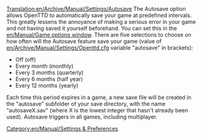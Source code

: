 [[Translation:en/Archive/Manual/Settings/Autosave]]
The Autosave option allows OpenTTD to automatically save your game at predefined intervals. This greatly lessens the annoyance of making a serious error in your game and not having saved it yourself beforehand. You can set this in the [[en/Manual/Game options window]]. There are five selections to choose on how often will the Autosave feature save your game (value of [[en/Archive/Manual/Settings/Openttd.cfg]] variable "autosave" in brackets):

* Off (off)
* Every month (monthly)
* Every 3 months (quarterly)
* Every 6 months (half year)
* Every 12 months (yearly)

Each time this period expires in a game, a new save file will be created in the "autosave" subfolder of your save directory, with the name "autosaveX.sav" (where X is the lowest integer that hasn't already been used). Autosave triggers in all games, including multiplayer.

[[Category:en/Manual/Settings & Preferences]]